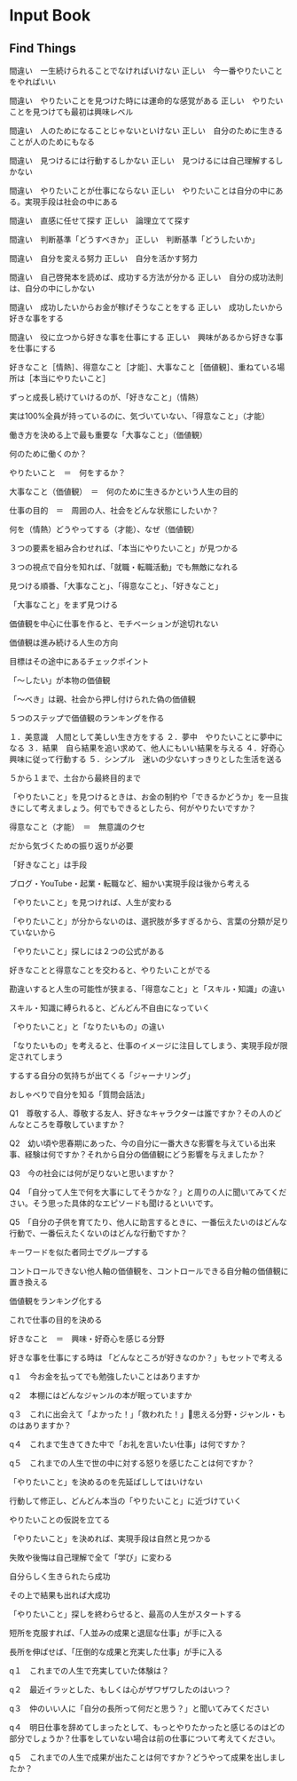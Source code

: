 # Input Book

## Find Things

間違い　一生続けられることでなければいけない
正しい　今一番やりたいことをやればいい

間違い　やりたいことを見つけた時には運命的な感覚がある
正しい　やりたいことを見つけても最初は興味レベル

間違い　人のためになることじゃないといけない
正しい　自分のために生きることが人のためにもなる

間違い　見つけるには行動するしかない
正しい　見つけるには自己理解するしかない

間違い　やりたいことが仕事にならない
正しい　やりたいことは自分の中にある。実現手段は社会の中にある


間違い　直感に任せて探す
正しい　論理立てて探す

間違い　判断基準「どうすべきか」
正しい　判断基準「どうしたいか」

間違い　自分を変える努力
正しい　自分を活かす努力

間違い　自己啓発本を読めば、成功する方法が分かる
正しい　自分の成功法則は、自分の中にしかない

間違い　成功したいからお金が稼げそうなことをする
正しい　成功したいから好きな事をする

間違い　役に立つから好きな事を仕事にする
正しい　興味があるから好きな事を仕事にする


好きなこと［情熱］、得意なこと［才能］、大事なこと［価値観］、重ねている場所は［本当にやりたいこと］

ずっと成長し続けていけるのが、「好きなこと」（情熱）

実は100%全員が持っているのに、気づいていない、「得意なこと」（才能）

働き方を決める上で最も重要な「大事なこと」（価値観）

何のために働くのか？

やりたいこと　＝　何をするか？

大事なこと（価値観）　＝　何のために生きるかという人生の目的

仕事の目的　＝　周囲の人、社会をどんな状態にしたいか？

何を（情熱）どうやってする（才能）、なぜ（価値観）

３つの要素を組み合わせれば、「本当にやりたいこと」が見つかる

３つの視点で自分を知れば、「就職・転職活動」でも無敵になれる

見つける順番、「大事なこと」、「得意なこと」、「好きなこと」



「大事なこと」をまず見つける


価値観を中心に仕事を作ると、モチベーションが途切れない

価値観は進み続ける人生の方向

目標はその途中にあるチェックポイント



「～したい」が本物の価値観

「～べき」は親、社会から押し付けられた偽の価値観



５つのステップで価値観のランキングを作る

１．美意識　人間として美しい生き方をする
２．夢中　やりたいことに夢中になる
３．結果　自ら結果を追い求めて、他人にもいい結果を与える
４．好奇心　興味に従って行動する
５．シンプル　迷いの少ないすっきりとした生活を送る

５から１まで、土台から最終目的まで



「やりたいこと」を見つけるときは、お金の制約や「できるかどうか」を一旦抜きにして考えましょう。何でもできるとしたら、何がやりたいですか？




得意なこと（才能）　＝　無意識のクセ

だから気づくための振り返りが必要


「好きなこと」は手段

ブログ・YouTube・起業・転職など、細かい実現手段は後から考える

「やりたいこと」を見つければ、人生が変わる

「やりたいこと」が分からないのは、選択肢が多すぎるから、言葉の分類が足りていないから





「やりたいこと」探しには２つの公式がある

好きなことと得意なことを交わると、やりたいことがでる



勘違いすると人生の可能性が狭まる、「得意なこと」と「スキル・知識」の違い

スキル・知識に縛られると、どんどん不自由になっていく

「やりたいこと」と「なりたいもの」の違い

「なりたいもの」を考えると、仕事のイメージに注目してしまう、実現手段が限定されてしまう


するする自分の気持ちが出てくる「ジャーナリング」

おしゃべりで自分を知る「質問会話法」

Q1　尊敬する人、尊敬する友人、好きなキャラクターは誰ですか？その人のどんなところを尊敬していますか？

Q2　幼い頃や思春期にあった、今の自分に一番大きな影響を与えている出来事、経験は何ですか？それから自分の価値観にどう影響を与えましたか？

Q3　今の社会には何が足りないと思いますか？

Q4　「自分って人生で何を大事にしてそうかな？」と周りの人に聞いてみてください。そう思った具体的なエピソードも聞けるといいです。

Q5　「自分の子供を育てたり、他人に助言するときに、一番伝えたいのはどんな行動で、一番伝えたくないのはどんな行動ですか？

キーワードを似た者同士でグループする

コントロールできない他人軸の価値観を、コントロールできる自分軸の価値観に置き換える

価値観をランキング化する

これで仕事の目的を決める

好きなこと　＝　興味・好奇心を感じる分野

好きな事を仕事にする時は
「どんなところが好きなのか？」もセットで考える

q１　今お金を払ってでも勉強したいことはありますか

q２　本棚にはどんなジャンルの本が眠っていますか

q３　これに出会えて「よかった！」「救われた！」🚪思える分野・ジャンル・ものはありますか？

q４　これまで生きてきた中で「お礼を言いたい仕事」は何ですか？

q５　これまでの人生で世の中に対する怒りを感じたことは何ですか？

「やりたいこと」を決めるのを先延ばししてはいけない

行動して修正し、どんどん本当の「やりたいこと」に近づけていく

やりたいことの仮説を立てる

「やりたいこと」を決めれば、実現手段は自然と見つかる

失敗や後悔は自己理解で全て「学び」に変わる

自分らしく生きられたら成功

その上で結果も出れば大成功

「やりたいこと」探しを終わらせると、最高の人生がスタートする

短所を克服すれば、「人並みの成果と退屈な仕事」が手に入る

長所を伸ばせば、「圧倒的な成果と充実した仕事」が手に入る

q１　これまでの人生で充実していた体験は？

q２　最近イラッとした、もしくは心がザワザワしたのはいつ？

q３　仲のいい人に「自分の長所って何だと思う？」と聞いてみてください

q４　明日仕事を辞めてしまったとして、もっとやりたかったと感じるのはどの部分でしょうか？仕事をしていない場合は前の仕事について考えてください。

q５　これまでの人生で成果が出たことは何ですか？どうやって成果を出しましたか？





